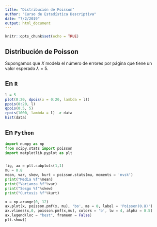```yaml
---
title: "Distribución de Poisson"
author: "Curso de Estadística Descriptiva"
date: "7/2/2019"
output: html_document
---
```


```r
knitr::opts_chunk$set(echo = TRUE)
```

## Distribución de Poisson

Supongamos que $X$ modela el número de errores por página que tiene un valor esperado $\lambda = 5$.

## En `R`
```r
l = 5
plot(0:20, dpois(x = 0:20, lambda = l))
ppois(0:20, l)
qpois(0.5, 5)
rpois(1000, lambda = l) -> data
hist(data)
```

## En `Python`

```python
import numpy as np
from scipy.stats import poisson
import matplotlib.pyplot as plt


fig, ax = plt.subplots(1,1)
mu = 0.8
mean, var, skew, kurt = poisson.stats(mu, moments = 'mvsk')
print("Media %f"%mean)
print("Varianza %f"%var)
print("Sesgo %f"%skew)
print("Curtosis %f"%kurt)

x = np.arange(0, 12)
ax.plot(x, poisson.pmf(x, mu), 'bo', ms = 8, label = 'Poisson(0.8)')
ax.vlines(x,0, poisson.pmf(x,mu), colors = 'b', lw = 4, alpha = 0.5)
ax.legend(loc = "best", frameon = False)
plt.show()
```

